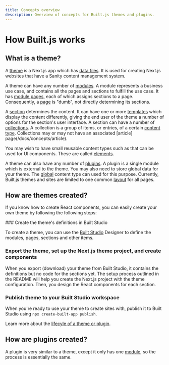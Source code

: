 ```yaml
---
title: Concepts overview
description: Overview of concepts for Built.js themes and plugins.
---
```



# How Built.js works

## What is a theme?

A [theme](/docs/concepts/theme) is a Next.js app which has [data files](/docs/concepts/data-files). It is used for creating Next.js websites that have a Sanity content management system. 

A theme can have any number of [modules](/docs/concepts/module). A module represents a business use case, and contains all the pages and sections to fulfill the use case. It has [module pages](/docs/concepts/module-page), each of which assigns sections to a page. Consequently, a [page](/concept/page) is "dumb", not directly determining its sections.

A [section](/docs/concepts/section) determines the content. It can have one or more [templates](/docs/concepts/template) which display the content differently, giving the end user of the theme a number of options for the section's user interface. A section can have a number of [collections](/docs/concepts/collections). A collection is a group of items, or entries, of a certain [content type](/docs/concepts/content-type). Collections may or may not have an associated [article] page(/docs/concepts/article).

You may wish to have small reusable content types such as that can be used for UI components. These are called [elements](/docs/concepts/elements).


A theme can also have any number of [plugins](/docs/concepts/plugin). A plugin is a single module which is external to the theme. You may also need to store global data for your theme. The [global](/concept/global) content type can used for this purpose. Currently, Built.js themes and sites are limited to one common [layout](/concpets/layout) for all pages.

## How are themes created?
If you know how to create React components, you can easily create your own theme by following the following steps:
 
<Steps>
<Step>
### Create the theme's definitions in Built Studio
 
To create a theme, you can use the [Built Studio](/built-studio) Designer to define the modules, pages, sections and other items.
</Step>
<Step>
### Export the theme, set up the Next.js theme project, and create components
 
When you export (download) your theme from Built Studio, it contains the definitions but no code for the sections yet. The setup process outlined in the README will help you create the Next.js project with the theme configuration. Then, you design the React components for each section. 
</Step>
<Step>
### Publish theme to your Built Studio workspace

When you're ready to use your theme to create sites with, publish it to Built Studio using `npx create-built-app publish`. 
</Step>
</Steps>

Learn more about the [lifecyle of a theme or plugin](/docs/concepts/lifecycle-of-a-theme-or-plugin).

## How are plugins created?
A plugin is very similar to a theme, except it only has one [module](/docs/concepts/module), so the process is essentially the same.